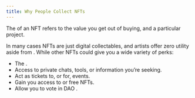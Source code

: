 ```yaml
---
title: Why People Collect NFTs
---
```


The <Nutshell children="utility" glossaryEntry="content/glossary/utility.mdx" /> of an NFT refers to the value you get out of buying, and <Nutshell children="holding" glossaryEntry="content/glossary/holder.mdx" /> a particular project.

In many cases NFTs are just digital collectables, and artists offer zero utility aside from <Nutshell children="!vibes" />. While other NFTs could give you a wide variety of perks:

* The <Nutshell children="NFT community" glossaryEntry="content/glossary/web3_community.mdx" />.
* Access to private chats, tools, or information you’re seeking.
* Act as tickets to, or for, events.
* Gain you access to <Nutshell children="whitelists" glossaryEntry="content/glossary/allowlist.mdx" /> or free NFTs.
* Allow you to vote  in DAO <Nutshell children="governance" />.

